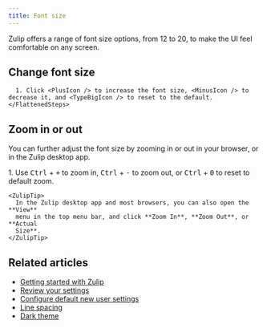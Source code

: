 ```yaml
---
title: Font size
---
```





Zulip offers a range of font size options, from 12 to 20, to make the UI
feel comfortable on any screen.

## Change font size

<Tabs>
  <TabItem label="Desktop/Web">
    <FlattenedSteps>
      <PersonalMenu />

      1. Click <PlusIcon /> to increase the font size, <MinusIcon /> to decrease it, and <TypeBigIcon /> to reset to the default.
    </FlattenedSteps>
  </TabItem>
</Tabs>

## Zoom in or out

You can further adjust the font size by zooming in or out in your browser, or in
the Zulip desktop app.

<Tabs>
  <TabItem label="Desktop/Web">
    <Steps>
      1. Use <kbd>Ctrl</kbd> + <kbd>+</kbd> to zoom in, <kbd>Ctrl</kbd> + <kbd>-</kbd>
         to zoom out, or <kbd>Ctrl</kbd> + <kbd>0</kbd> to reset to default zoom.
    </Steps>

    <ZulipTip>
      In the Zulip desktop app and most browsers, you can also open the **View**
      menu in the top menu bar, and click **Zoom In**, **Zoom Out**, or **Actual
      Size**.
    </ZulipTip>
  </TabItem>
</Tabs>

## Related articles

* [Getting started with Zulip](/help/getting-started-with-zulip)
* [Review your settings](/help/review-your-settings)
* [Configure default new user settings](/help/configure-default-new-user-settings)
* [Line spacing](/help/line-spacing)
* [Dark theme](/help/dark-theme)
